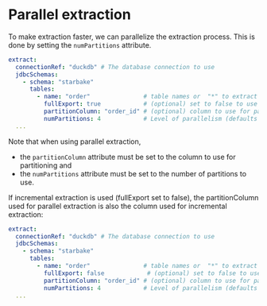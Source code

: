 # Parallel extraction

To make extraction faster, we can parallelize the extraction process.
This is done by setting the `numPartitions` attribute.


```yaml {7,8,9} title="metadata/extract/my_extract_config.sl.yml"
extract:
  connectionRef: "duckdb" # The database connection to use
  jdbcSchemas:
    - schema: "starbake"
      tables:
        - name: "order"               # table names or  "*" to extract all tables
          fullExport: true            # (optional) set to false to use incremental extraction
          partitionColumn: "order_id" # (optional) column to use for partitioning
          numPartitions: 4            # Level of parallelism (defaults to 1 aka no parallelism)
  ...
```

Note that when using parallel extraction,
- the `partitionColumn` attribute must be set to the column to use for partitioning and
- the `numPartitions` attribute must be set to the number of partitions to use.


If incremental extraction is used (fullExport set to false),
the partitionColumn used for parallel extraction is also the column used for incremental extraction:

```yaml {7,8,9} title="metadata/extract/my_extract_config.sl.yml"
extract:
  connectionRef: "duckdb" # The database connection to use
  jdbcSchemas:
    - schema: "starbake"
      tables:
        - name: "order"               # table names or  "*" to extract all tables
          fullExport: false            # (optional) set to false to use incremental extraction
          partitionColumn: "order_id" # (optional) column to use for partitioning
          numPartitions: 4            # Level of parallelism (defaults to 1 aka no parallelism)
  ...
```
